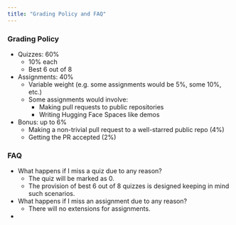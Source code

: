 ```yaml
---
title: "Grading Policy and FAQ"
---
```


### Grading Policy

- Quizzes: 60%
    - 10% each
    - Best 6 out of 8
- Assignments: 40%
    - Variable weight (e.g. some assignments would be 5%, some 10%, etc.)
    - Some assignments would involve:
        - Making pull requests to public repositories
        - Writing Hugging Face Spaces like demos
- Bonus: up to 6%
    - Making a non-trivial pull request to a well-starred public repo (4%)
    - Getting the PR accepted (2%)

### FAQ

- What happens if I miss a quiz due to any reason?
    - The quiz will be marked as 0.
    - The provision of best 6 out of 8 quizzes is designed keeping in mind such scenarios.
- What happens if I miss an assignment due to any reason?
    - There will no extensions for assignments.
- 
